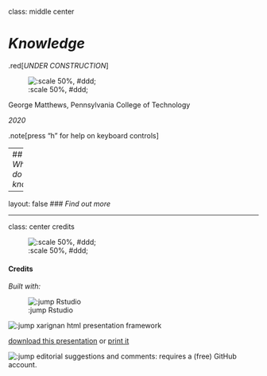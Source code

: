 class: middle center

# *Knowledge*

.red[*UNDER CONSTRUCTION*]

![:scale 50%, #ddd;](img/construction.jpg)

George Matthews, Pennsylvania College of Technology

*2020*

.note[press "h" for help on keyboard controls]

---
## *What do I know?*

---

layout: false
### *Find out more*









---
class: center credits

![:scale 50%, #ddd;](img/01/g-1.jpg)

#### Credits

*Built with:*

![:jump Rstudio](https://rstudio.com/products/rstudio/) 

![:jump xarignan](https://github.com/yihui/xaringan) html presentation framework 

<!-- *Photos by:* -->



[download this presentation](./pdf/06-knowledge.pdf) or [print it](./pdf/06-knowledge-print.pdf)

![:jump editorial suggestions and comments](https://github.com/gwmatthews/philosophy-slideshows/issues): requires a (free) GitHub account.


